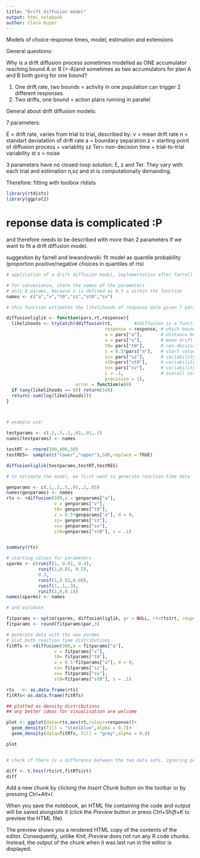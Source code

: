 ```yaml
---
title: "Drift diffusion model"
output: html_notebook
author: Clara Kuper
---
```


Models of choice response times, model, estimation and extensions

General questions:

Why is a drift diffusion process sometimes modelled as ONE accumulator reaching bound A or B (=-A)and sometimes as two accumulators for plan A and B both going for one bound?

1. One drift rate, two bounds = activity in one population can trigger 2 different responses
2. Two drifts, one bound      = action plans running in parallel

General about drift diffusion models:

7 parameters:

E = drift rate, varies from trial to trial, described by: 
  v = mean drift rate
  n = standart deviatation of drift rate
a = boundary separation
z = starting point of diffusion process + variablity sz
Ter= non-decision time + trial-to-trial variability st
s = noise

3 parameters have no closed-loop solution: E, z and Ter. They vary with each trial and estimation n,sz and st is computationally demanding.

Therefore: fitting with toolbox rtdists

```r
library(rtdists)
library(ggplot2)
```

# reponse data is complicated :P 
and therefore needs to be described with more than 2 parameters if we want to fit a drift diffusion model. 

suggestion by farrell and lewandowski: fit model as quantile probability (proportion positive/negative choices in quantiles of rts)

```r
# application of a drift diffusion model, implementation after farrell and lewandowski

# for conveniance, store the names of the parameters
# only 6 params, because z is defined as 0.5 a within the function
names <- c("a","v","t0","sz","st0","sv")

# this function estimates the likelihoods of response data given 7 parameters and returns the summed likelihood, flipped to positive values

diffusionliglik <- function(pars,rt,response){
  likelihoods <- tryCatch(ddiffusion(rt,        #ddiffusion is a function from rtdist
                                     response = response, # which boundary was reached? upper/lower
                                     a = pars["a"],       # distance between boundaries
                                     v = pars["v"],       # mean drift rate
                                     t0= pars["t0"],      # non-decision time
                                     z = 0.5*pars["a"],   # start value on the middle between boundaries
                                     sz= pars["sz"],      # variability start value
                                     st0=pars["st0"],     # variability non-decison time
                                     sv= pars["sv"],      # variability mean drift
                                     s = .1,              # overall noise to scale with other parameters
                                     precision = 1),
                          error = function(e)0)
  if (any(likelihoods == 0)) return(1e6)
  return(-sum(log(likelihoods)))
}



# example use:

testparams <- c(.2,.5,.1,.02,.01,.1)
names(testparams) <- names

testRT <- rnorm(500,400,50)
testRES<- sample(c("lower","upper"),500,replace = TRUE)

diffusionliglik(testparams,testRT,testRES)

```


```r
# to estimate the model, we first want to generate reaction time data

genparams <- c(.1,.2,.5,.05,.2,.05) 
names(genparams) <- names
rts <- rdiffusion(500,a = genparams["a"],
                  v = genparams["v"],
                  t0= genparams["t0"],
                  z = 0.5*genparams["a"], d = 0,
                  sz= genparams["sz"],
                  sv= genparams["sv"],
                  st0=genparams["st0"], s = .1)


summary(rts)

# starting values for parameters
sparms <- c(runif(1, 0.01, 0.4),
            runif(1,0.01, 0.5),
            0.3,
            runif(1,0.02,0.08),
            runif(1,.1,.3),
            runif(1,0,0.1))
names(sparms) <- names

# and estimate

fitparams <- optim(sparms, diffusionliglik, gr = NULL, rt=rts$rt, response = rts$response)
fitparams <- round(fitparams$par,3)

```

```r
# generate data with the new params
# plot both reaction time distributions
fitRTs <- rdiffusion(500,a = fitparams["a"],
                  v = fitparams["v"],
                  t0= fitparams["t0"],
                  z = 0.5*fitparams["a"], d = 0,
                  sz= fitparams["sz"],
                  sv= fitparams["sv"],
                  st0=fitparams["st0"], s = .1)

rts   <- as.data.frame(rts)
fitRTs<-as.data.frame(fitRTs)

## plotted as density distributions
## any better ideas for visualisation are welcome

plot <- ggplot(data=rts,aes(rt,colour=response))+
  geom_density(fill = "steelblue",alpha = 0.7)+
  geom_density(data=fitRTs, fill = "grey",alpha = 0.8)

plot


# check if there is a difference between the two data sets, ignoring potential differences between lower and upper responses

diff <- t.test(rts$rt,fitRTs$rt)
diff

```


Add a new chunk by clicking the *Insert Chunk* button on the toolbar or by pressing *Ctrl+Alt+I*.

When you save the notebook, an HTML file containing the code and output will be saved alongside it (click the *Preview* button or press *Ctrl+Shift+K* to preview the HTML file).

The preview shows you a rendered HTML copy of the contents of the editor. Consequently, unlike *Knit*, *Preview* does not run any R code chunks. Instead, the output of the chunk when it was last run in the editor is displayed.
